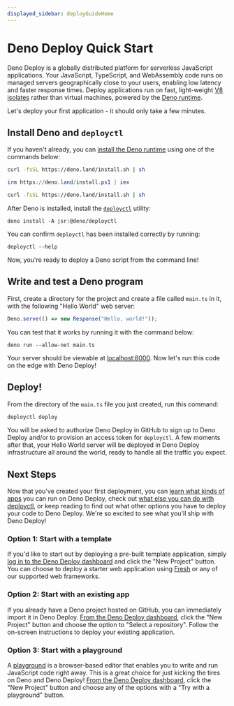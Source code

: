```yaml
---
displayed_sidebar: deployGuideHome
---
```


# Deno Deploy Quick Start

Deno Deploy is a globally distributed platform for serverless JavaScript
applications. Your JavaScript, TypeScript, and WebAssembly code runs on managed
servers geographically close to your users, enabling low latency and faster
response times. Deploy applications run on fast, light-weight
[V8 isolates](https://deno.com/blog/anatomy-isolate-cloud) rather than virtual
machines, powered by the [Deno runtime](/runtime/manual).

Let's deploy your first application - it should only take a few minutes.

## Install Deno and `deployctl`

If you haven't already, you can
[install the Deno runtime](/runtime/manual/getting_started/installation)
using one of the commands below:


<Tabs groupId="operating-systems">
  <TabItem value="mac" label="macOS" default>

```sh
curl -fsSL https://deno.land/install.sh | sh
```

</TabItem>
  <TabItem  value="windows" label="Windows">

```powershell
irm https://deno.land/install.ps1 | iex
```

</TabItem>
  <TabItem value="linux" label="Linux">

```sh
curl -fsSL https://deno.land/install.sh | sh
```

</TabItem>
</Tabs>

After Deno is installed, install the [`deployctl`](./deployctl.md) utility:

```
deno install -A jsr:@deno/deployctl
```

You can confirm `deployctl` has been installed correctly by running:

```
deployctl --help
```

Now, you're ready to deploy a Deno script from the command line!

## Write and test a Deno program

First, create a directory for the project and create a file called `main.ts` in it, with the
following "Hello World" web server:

```ts title="main.ts"
Deno.serve(() => new Response("Hello, world!"));
```

You can test that it works by running it with the command below:

```
deno run --allow-net main.ts
```

Your server should be viewable at [localhost:8000](http://localhost:8000).
Now let's run this code on the edge with Deno Deploy!

## Deploy!

From the directory of the `main.ts` file you just created, run this command:

```sh
deployctl deploy
```

You will be asked to authorize Deno Deploy in GitHub to sign up to Deno Deploy and/or to provision
an access token for `deployctl`. A few moments after that, your Hello World server will be
deployed in Deno Deploy infrastructure all around the world, ready to handle all the traffic you expect.

## Next Steps

Now that you've created your first deployment, you can [learn what kinds of apps](./use-cases.md)
you can run on Deno Deploy, check out [what else you can do with deployctl](./deployctl.md), or keep
reading to find out what other options you have to deploy your code to Deno Deploy. We're so
excited to see what you'll ship with Deno Deploy!

### Option 1: Start with a template

If you'd like to start out by deploying a pre-built template application, simply
[log in to the Deno Deploy dashboard](https://dash.deno.com) and click the "New
Project" button. You can choose to deploy a starter web application using
[Fresh](https://fresh.deno.dev) or any of our supported web frameworks.

### Option 2: Start with an existing app

If you already have a Deno project hosted on GitHub, you can immediately import
it in Deno Deploy. [From the Deno Deploy dashboard](https://dash.deno.com),
click the "New Project" button and choose the option to "Select a repository".
Follow the on-screen instructions to deploy your existing application.

### Option 3: Start with a playground

A [playground](./playgrounds.md) is a browser-based editor that enables you to
write and run JavaScript code right away. This is a great choice for just
kicking the tires on Deno and Deno Deploy!
[From the Deno Deploy dashboard](https://dash.deno.com), click the "New Project"
button and choose any of the options with a "Try with a playground" button.